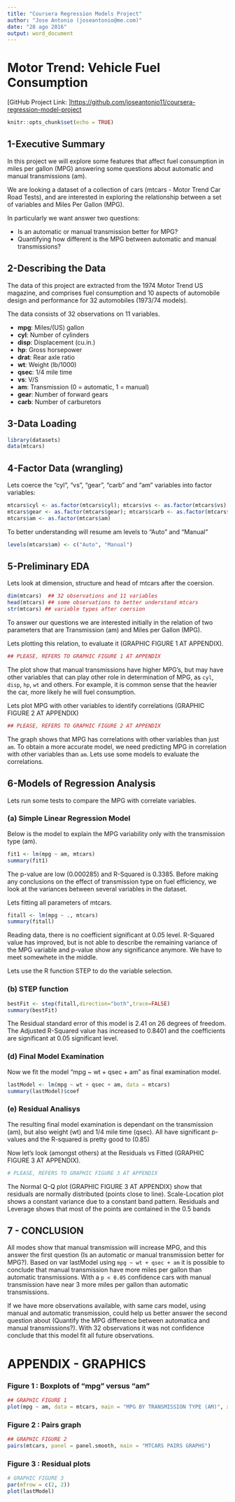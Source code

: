 ```yaml
---
title: "Coursera Regression Models Project"
author: "Jose Antonio (joseantonio@me.com)"
date: "28 ago 2016"
output: word_document
---
```

Motor Trend: Vehicle Fuel Consumption
=====================================

[GitHub Project Link:  ]<https://github.com/joseantonio11/coursera-regression-model-project>

```r
knitr::opts_chunk$set(echo = TRUE)
```

## 1-Executive Summary

In this project we will explore some features that affect fuel consumption in miles per gallon (MPG) answering some questions about automatic and manual transmissions (am).

We are looking a dataset of a collection of cars (mtcars -  Motor Trend Car Road Tests), and are interested in exploring the relationship between a set of variables and Miles Per Gallon (MPG).

In particularly we want answer two questions:

- Is an automatic or manual transmission better for MPG?
- Quantifying how different is the MPG between automatic and manual transmissions?

## 2-Describing the Data
The data of this project are extracted from the 1974 Motor Trend US magazine, and comprises fuel consumption and 10 aspects of automobile design and performance for 32 automobiles (1973/74 models).

The data consists of 32 observations on 11 variables.

- **mpg**:	 Miles/(US) gallon
- **cyl**:	 Number of cylinders
- **disp**:	 Displacement (cu.in.)
- **hp**:	 Gross horsepower
- **drat**:	 Rear axle ratio
- **wt**:	 Weight (lb/1000)
- **qsec**:	 1/4 mile time
- **vs**:	 V/S
- **am**:	 Transmission (0 = automatic, 1 = manual)
- **gear**:	 Number of forward gears
- **carb**:	 Number of carburetors

## 3-Data Loading

```r
library(datasets)
data(mtcars)
```

## 4-Factor Data (wrangling)

Lets coerce the "cyl", "vs", "gear", "carb" and "am" variables into factor variables:
```r
mtcars$cyl <- as.factor(mtcars$cyl); mtcars$vs <- as.factor(mtcars$vs)
mtcars$gear <- as.factor(mtcars$gear); mtcars$carb <- as.factor(mtcars$carb)
mtcars$am <- as.factor(mtcars$am)
```

To better understanding will resume am levels to "Auto" and "Manual"
```r
levels(mtcars$am) <- c("Auto", "Manual")
```

## 5-Preliminary EDA

Lets look at dimension, structure and head of mtcars after the coersion.
```r
dim(mtcars)  ## 32 observations and 11 variables
head(mtcars) ## some observations to better understand mtcars 
str(mtcars) ## variable types after coersion
```

To answer our questions we are interested initially in the relation of two parameters that are Transmission (am) and Miles per Gallon (MPG). 

Lets plotting this relation, to evaluate it (GRAPHIC FIGURE 1 AT APPENDIX).

```r
## PLEASE, REFERS TO GRAPHIC FIGURE 1 AT APPENDIX
```

The plot show that manual transmissions have higher MPG's, but may have other variables that can play other role in determination of MPG, as `cyl`, `disp`, `hp`, `wt` and others. For example, it is common sense that the heavier the car, more likely he will fuel consumption.

Lets plot MPG with other variables to identify correlations (GRAPHIC FIGURE 2 AT APPENDIX)

```r
## PLEASE, REFERS TO GRAPHIC FIGURE 2 AT APPENDIX
```

The graph shows that MPG has correlations with other variables than just `am`. 
To obtain a more accurate model, we need predicting MPG in correlation with other variables than `am`. 
Lets use some models to evaluate the correlations. 

## 6-Models of Regression Analysis

Lets run some tests to compare the MPG with correlate variables.

### (a) Simple Linear Regression Model 
Below is the model to explain the MPG variability only with the transmission type (am).
```r
fit1 <- lm(mpg ~ am, mtcars)
summary(fit1)
```

The p-value are low (0.000285) and R-Squared is 0.3385. 
Before making any conclusions on the effect of transmission type on fuel efficiency, we look at the variances between several variables in the dataset.

Lets fitting all parameters of mtcars. 

```r
fitall <- lm(mpg ~ ., mtcars)
summary(fitall)
```

Reading data, there is no coefficient significant at 0.05 level. R-Squared value has improved, but is not able to describe the remaining variance of the MPG variable and  p-value show any significance anymore. We have to meet somewhete in the middle.

Lets use the R function STEP to do the variable selection.

### (b) STEP function

```r
bestFit <- step(fitall,direction="both",trace=FALSE)
summary(bestFit)
```

The Residual standard error of this model is 2.41 on 26 degrees of freedom. 
The Adjusted R-Squared value has increased to 0.8401 and the coefficients are significant at 0.05 significant level.

### (d) Final Model Examination

Now we fit the model "mpg ~ wt + qsec + am" as final examination model.

```r
lastModel <- lm(mpg ~ wt + qsec + am, data = mtcars)
summary(lastModel)$coef
```


### (e) Residual Analisys

The resulting final model examination is dependant on the transmission (am), but also weight (wt) and 1/4 mile time (qsec). All have significant p-values and the R-squared is pretty good to (0.85)

Now let's look (amongst others) at the Residuals vs Fitted (GRAPHIC FIGURE 3 AT APPENDIX).

```r
# PLEASE, REFERS TO GRAPHIC FIGURE 3 AT APPENDIX
```
The Normal Q-Q plot (GRAPHIC FIGURE 3 AT APPENDIX) show that residuals are normally distributed (points close to line). Scale-Location plot shows a constant variance due to a constant band pattern. Residuals and Leverage shows that most of the points are contained in the 0.5 bands

## 7 - CONCLUSION

All modes show that manual transmission will increase MPG, and this answer the first question (Is an automatic or manual transmission better for MPG?). Based on var lastModel using `mpg ~ wt + qsec + am` it is possible to conclude that manual transmission have more miles per gallon than automatic transmissions. With a `p < 0.05` confidence cars with manual transmission have near 3 more miles per gallon than automatic transmissions.

If we have more observations available, with same cars model, using manual and automatic transmission, could help us better answer the second question about (Quantify the MPG difference between automatica and manual transmissions?). With 32 observations it was not confidence conclude that this model fit all future observations.

# APPENDIX - GRAPHICS

### Figure 1 : Boxplots of "mpg" versus "am"

```r
## GRAPHIC FIGURE 1
plot(mpg ~ am, data = mtcars, main = "MPG BY TRANSMISSION TYPE (AM)", xlab = "Transmission Type (AM)", ylab = "Miles Per Gallon (MPG)")
```

### Figure 2 : Pairs graph

```r
## GRAPHIC FIGURE 2
pairs(mtcars, panel = panel.smooth, main = "MTCARS PAIRS GRAPHS")
```

### Figure 3 : Residual plots

```r
# GRAPHIC FIGURE 3
par(mfrow = c(2, 2))
plot(lastModel)
```



